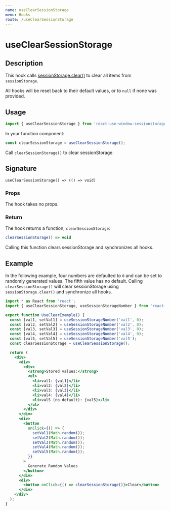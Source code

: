 ```yaml
---
name: useClearSessionStorage
menu: Hooks
route: /useClearSessionStorage
---
```



<h1>useClearSessionStorage</h1>

## Description

This hook calls [sessionStorage.clear()](https://developer.mozilla.org/en-US/docs/Web/API/Window/sessionStorage) to clear all items from `sessionStorage`. 

All hooks will be reset back to their default values, or to `null` if none was provided.

## Usage

```jsx
import { useClearSessionStorage } from 'react-use-window-sessionstorage';
```

In your function component:

```jsx
const clearSessionStorage = useClearSessionStorage();
```

Call `clearSessionStorage()` to clear sessionStorage.

## Signature

`useClearSessionStorage() => (() => void)`

### Props

The hook takes no props.

### Return

The hook returns a function, `clearSessionStorage`:

```jsx
clearSessionStorage() => void
```

Calling this function clears sessionStorage and synchronizes all hooks.

## Example

In the following example, four numbers are defaulted to `0` and can be set to randomly generated values. The fifth value has no default. Calling `clearSessionStorage()` will clear
sessionStorage using `sessionStorage.clear()` and synchronize all hooks.

<div style={{border: 'solid 2px #67788a', padding: '20px'}}>
  <UseClearExample />
</div>

```jsx
import * as React from 'react';
import { useClearSessionStorage, useSessionStorageNumber } from 'react-use-window-sessionstorage';

export function UseClearExample() {
  const [val1, setVal1] = useSessionStorageNumber('val1', 0);
  const [val2, setVal2] = useSessionStorageNumber('val2', 0);
  const [val3, setVal3] = useSessionStorageNumber('val3', 0);
  const [val4, setVal4] = useSessionStorageNumber('val4', 0);
  const [val5, setVal5] = useSessionStorageNumber('val5');
  const clearSessionStorage = useClearSessionStorage();

  return (
    <div>
      <div>
        <div>
          <strong>Stored values:</strong>
          <ul>
            <li>val1: {val1}</li>
            <li>val2: {val2}</li>
            <li>val3: {val3}</li>
            <li>val4: {val4}</li>
            <li>val5 (no default): {val5}</li>
          </ul>
        </div>
      </div>
      <div>
        <button
          onClick={() => {
            setVal1(Math.random());
            setVal2(Math.random());
            setVal3(Math.random());
            setVal4(Math.random());
            setVal5(Math.random());
          }}
        >
          Generate Random Values
        </button>
      </div>
      <div>
        <button onClick={() => clearSessionStorage()}>Clear</button>
      </div>
    </div>
  );
}
```